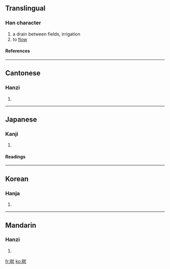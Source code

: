 ==Translingual==
===Han character===
{{Han char|rn=102|rad=田|as=04|sn=9|four=6303<sub>4</sub>|canj=田戈大 (WIK)}}
# a drain between fields, irrigation
# to [[flow]]
====References====
{{Han ref|kx=0760.200|dkj=21777|dj=1170.130|hdz=42532.010|uh=754E|ud=30030|bh=ACCA|bd=44234}}

----
==Cantonese==
===Hanzi===
{{yue-hanzi|jyut=|y=hyun2}}
# {{defn|Cantonese}}

----
==Japanese==
===Kanji===
{{ja-kanji|grade=|rs=田04}}
# {{defn|Japanese}} 
====Readings====
{{ja-readings|on=[[けん]] (ken), [[てい]] (tei), [[きょう]] (kyō)|kun=[[みぞ]] (mizo)|nanori=}}

----
==Korean==
===Hanja===
{{ko-hanja|hangeul=견|eumhun=|rv=gyeon|mr=kyŏn|y=kyen}}
# {{defn|Korean}}

----
==Mandarin==
===Hanzi===
{{cmn-hanzi|pin=[[quǎn]] (quan3)|wg=ch'üan<sup>3</sup>}}
# {{defn|Mandarin}}

[[fr:畎]]
[[ko:畎]]